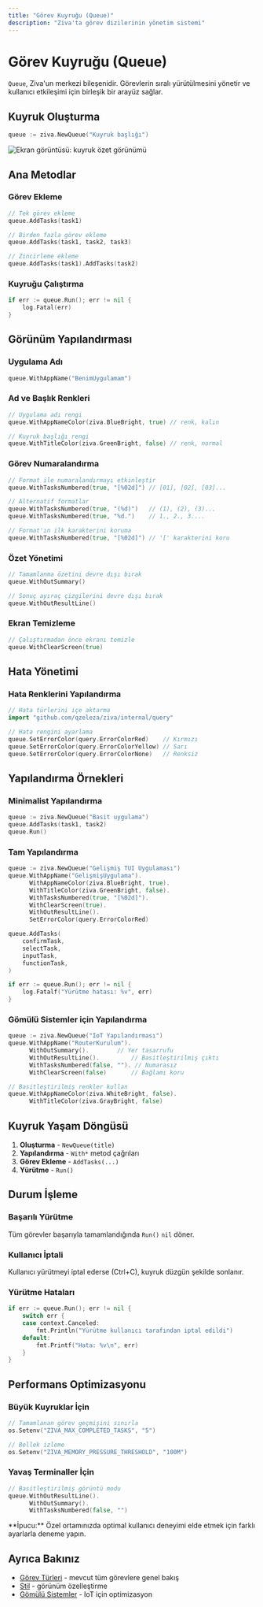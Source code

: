 ```yaml
---
title: "Görev Kuyruğu (Queue)"
description: "Ziva'ta görev dizilerinin yönetim sistemi"
---
```


# Görev Kuyruğu (Queue)

`Queue`, Ziva'un merkezi bileşenidir. Görevlerin sıralı yürütülmesini yönetir ve kullanıcı etkileşimi için birleşik bir arayüz sağlar.

## Kuyruk Oluşturma

```go
queue := ziva.NewQueue("Kuyruk başlığı")
```

![Ekran görüntüsü: kuyruk özet görünümü](/images/pic_5.png)

## Ana Metodlar

### Görev Ekleme

```go
// Tek görev ekleme
queue.AddTasks(task1)

// Birden fazla görev ekleme
queue.AddTasks(task1, task2, task3)

// Zincirleme ekleme
queue.AddTasks(task1).AddTasks(task2)
```

### Kuyruğu Çalıştırma

```go
if err := queue.Run(); err != nil {
    log.Fatal(err)
}
```

## Görünüm Yapılandırması

### Uygulama Adı

```go
queue.WithAppName("BenimUygulamam")
```

### Ad ve Başlık Renkleri

```go
// Uygulama adı rengi
queue.WithAppNameColor(ziva.BlueBright, true) // renk, kalın

// Kuyruk başlığı rengi
queue.WithTitleColor(ziva.GreenBright, false) // renk, normal
```

### Görev Numaralandırma

```go
// Format ile numaralandırmayı etkinleştir
queue.WithTasksNumbered(true, "[%02d]") // [01], [02], [03]...

// Alternatif formatlar
queue.WithTasksNumbered(true, "(%d)")   // (1), (2), (3)...
queue.WithTasksNumbered(true, "%d.")    // 1., 2., 3....

// Format'ın ilk karakterini koruma
queue.WithTasksNumbered(true, "[%02d]") // '[' karakterini koru
```

### Özet Yönetimi

```go
// Tamamlanma özetini devre dışı bırak
queue.WithOutSummary()

// Sonuç ayıraç çizgilerini devre dışı bırak
queue.WithOutResultLine()
```

### Ekran Temizleme

```go
// Çalıştırmadan önce ekranı temizle
queue.WithClearScreen(true)
```

## Hata Yönetimi

### Hata Renklerini Yapılandırma

```go
// Hata türlerini içe aktarma
import "github.com/qzeleza/ziva/internal/query"

// Hata rengini ayarlama
queue.SetErrorColor(query.ErrorColorRed)    // Kırmızı
queue.SetErrorColor(query.ErrorColorYellow) // Sarı
queue.SetErrorColor(query.ErrorColorNone)   // Renksiz
```

## Yapılandırma Örnekleri

### Minimalist Yapılandırma

```go
queue := ziva.NewQueue("Basit uygulama")
queue.AddTasks(task1, task2)
queue.Run()
```

### Tam Yapılandırma

```go
queue := ziva.NewQueue("Gelişmiş TUI Uygulaması")
queue.WithAppName("GelişmişUygulama").
      WithAppNameColor(ziva.BlueBright, true).
      WithTitleColor(ziva.GreenBright, false).
      WithTasksNumbered(true, "[%02d]").
      WithClearScreen(true).
      WithOutResultLine().
      SetErrorColor(query.ErrorColorRed)

queue.AddTasks(
    confirmTask,
    selectTask,
    inputTask,
    functionTask,
)

if err := queue.Run(); err != nil {
    log.Fatalf("Yürütme hatası: %v", err)
}
```

### Gömülü Sistemler için Yapılandırma

```go
queue := ziva.NewQueue("IoT Yapılandırması")
queue.WithAppName("RouterKurulum").
      WithOutSummary().        // Yer tasarrufu
      WithOutResultLine().         // Basitleştirilmiş çıktı
      WithTasksNumbered(false, ""). // Numarasız
      WithClearScreen(false)       // Bağlamı koru

// Basitleştirilmiş renkler kullan
queue.WithAppNameColor(ziva.WhiteBright, false).
      WithTitleColor(ziva.GrayBright, false)
```

## Kuyruk Yaşam Döngüsü

1. **Oluşturma** - `NewQueue(title)`
2. **Yapılandırma** - `With*` metod çağrıları
3. **Görev Ekleme** - `AddTasks(...)`
4. **Yürütme** - `Run()`

## Durum İşleme

### Başarılı Yürütme

Tüm görevler başarıyla tamamlandığında `Run()` `nil` döner.

### Kullanıcı İptali

Kullanıcı yürütmeyi iptal ederse (Ctrl+C), kuyruk düzgün şekilde sonlanır.

### Yürütme Hataları

```go
if err := queue.Run(); err != nil {
    switch err {
    case context.Canceled:
        fmt.Println("Yürütme kullanıcı tarafından iptal edildi")
    default:
        fmt.Printf("Hata: %v\n", err)
    }
}
```

## Performans Optimizasyonu

### Büyük Kuyruklar İçin

```go
// Tamamlanan görev geçmişini sınırla
os.Setenv("ZIVA_MAX_COMPLETED_TASKS", "5")

// Bellek izleme
os.Setenv("ZIVA_MEMORY_PRESSURE_THRESHOLD", "100M")
```

### Yavaş Terminaller İçin

```go
// Basitleştirilmiş görüntü modu
queue.WithOutResultLine().
      WithOutSummary().
      WithTasksNumbered(false, "")
```

<Info>
**İpucu:** Özel ortamınızda optimal kullanıcı deneyimi elde etmek için farklı ayarlarla deneme yapın.
</Info>

## Ayrıca Bakınız

- [Görev Türleri](/tr/components/tasks) - mevcut tüm görevlere genel bakış
- [Stil](/tr/customization/styling) - görünüm özelleştirme
- [Gömülü Sistemler](/tr/customization/embedded-systems) - IoT için optimizasyon
